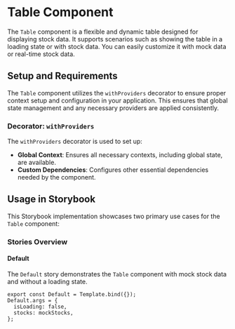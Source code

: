 
<Meta title="Components/Table" />

# Table Component

The `Table` component is a flexible and dynamic table designed for displaying stock data. It supports scenarios such as showing the table in a loading state or with stock data. You can easily customize it with mock data or real-time stock data.

## Setup and Requirements

The `Table` component utilizes the `withProviders` decorator to ensure proper context setup and configuration in your application. This ensures that global state management and any necessary providers are applied consistently.

### Decorator: `withProviders`

The `withProviders` decorator is used to set up:

- **Global Context**: Ensures all necessary contexts, including global state, are available.
- **Custom Dependencies**: Configures other essential dependencies needed by the component.

## Usage in Storybook

This Storybook implementation showcases two primary use cases for the `Table` component:

### Stories Overview

#### Default

The `Default` story demonstrates the `Table` component with mock stock data and without a loading state.

```tsx
export const Default = Template.bind({});
Default.args = {
  isLoading: false,
  stocks: mockStocks,
};
```
